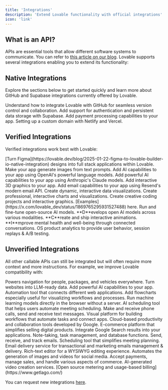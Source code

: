 ```yaml
---
title: 'Integrations'
description: 'Extend Lovable functionality with official integrations'
icon: 'link'
---
```


## What is an API?&#x20;

APIs are essential tools that allow different software systems to communicate. You can refer to [this article on our blog](https://lovable.dev/blog/2025-01-28-the-power-of-apis). Lovable supports several integrations enabling you to extend its functionality:

## Native Integrations

Explore the sections below to get started quickly and learn more about GitHub and Supabase integrations currently offered by Lovable.

<CardGroup cols={2}>
  <Card title="GitHub Integration" icon="github" href="git-integration">
    Understand how to integrate Lovable with GitHub for seamless version control and collaboration.
  </Card>

  <Card title="Supabase Integration" icon="database" href="supabase">
    Add support for authentication and persistent data storage with Supabase.
  </Card>

  <Card title="Stripe" icon="stripe" href="tips-tricks/setting-up-payments">
    Add payment processing capabilities to your app.&#x20;
  </Card>

  <Card title="Custom domain" icon="earth-europe" href="/tips-tricks/custom-domain">
    Setting up a custom domain with Netlify and Vercel.
  </Card>
</CardGroup>

## Verified Integrations

Verified integrations work best with Lovable:&#x20;

<CardGroup cols={3}>
  <Card title="Builder.io">
    [Turn Figma](https://lovable.dev/blog/2025-01-22-figma-to-lovable-builder-io-native-integration) designs into full stack applications within Lovable.
  </Card>

  <Card title="Runware">
    Make your app generate images from text prompts.
  </Card>

  <Card title="OpenAI">
    Add AI capabilities to your app using OpenAI's powerful language models.
  </Card>

  <Card title="Anthropic">
    Add powerful AI capabilities to your app using Anthropic's Claude models.
  </Card>

  <Card title="Three.js">
    Add interactive 3D graphics to your app.
  </Card>

  <Card title="Resend">
    Add email capabilities to your app using Resend's modern email API.
  </Card>

  <Card title="D3.js">
    Create dynamic, interactive data visualizations.
  </Card>

  <Card title="Highcharts">
    Create professional, interactive charts and visualizations. &#x20;
  </Card>

  <Card title="p5.js">
    Create creative coding projects and interactive graphics. [Examples](https://x.com/lovable_dev/status/1869765295931527488) here.
  </Card>

  <Card title="Replicate">
    Run and fine-tune open-source AI models.
  </Card>

  <Card title="Stability AI">
    **D**evelops open AI models across various modalities.
  </Card>

  <Card title="Rive">
    **C**reate and ship interactive animations.
  </Card>

  <Card title="Together.ai">
    **I**mprove mental health and well-being through connected conversations.
  </Card>

  <Card title="PostHog">
    OS product analytics to provide user behavior, session replays & A/B testing.
  </Card>
</CardGroup>

## Unverified Integrations

All other callable APIs can still be integrated but will often require more context and more instructions. For example, we improve Lovable compatibility with:

<CardGroup cols={3}>
  <Card title="Mapbox">
    Powers navigation for people, packages, and vehicles everywhere.
  </Card>

  <Card title="Firecrawl">
    Turn websites into LLM-ready data.
  </Card>

  <Card title="Perplexity">
    Add powerful AI capabilities to your app.
  </Card>

  <Card title="Zapier">
    Automation tool that connects different web applications.
  </Card>

  <Card title="GoJS">
    Add flowcharts especially useful for visualizing workflows and processes.
  </Card>

  <Card title="Transformers.js (HF)">
    Run machine learning models directly in the browser without a server.
  </Card>

  <Card title="xAI">
    AI scheduling tool that helps users automate meeting scheduling.
  </Card>

  <Card title="Twilio">
    Make and receive phone calls, send and receive text messages.
  </Card>

  <Card title="Make">
    Visual platform for building workflows that automate tasks and connect apps.
  </Card>

  <Card title="Google Workspace">
    Cloud-based productivity and collaboration tools developed by Google.
  </Card>

  <Card title="Lemon Squeezy">
    E-commerce platform that simplifies selling digital products.
  </Card>

  <Card title="Serper.dev">
    Integrate Google Search results into your applications.
  </Card>

  <Card title="Notion">
    Note-taking, task management, and database functions.
  </Card>

  <Card title="Mailgun">
    Send, receive, and track emails.
  </Card>

  <Card title="Calendly">
    Scheduling tool that simplifies meeting planning.
  </Card>

  <Card title="SendGrid">
    Email delivery service for transactional and marketing emails management & delivery.
  </Card>

  <Card title="TinyMCE">
    Rich-text editor for a WYSIWYG editing experience.
  </Card>

  <Card title="bannerbear">
    Automates the generation of images and videos for social media.
  </Card>

  <Card title="Square">
    Accept payments, manage sales, and handle various aspects of commerce.
  </Card>

  <Card title="HeyGen">
    AI-generated video creation services.
  </Card>

  <Card title="GetLago">
    [Open source metering and usage-based billing](https://www.getlago.com/)
  </Card>
</CardGroup>

You can request new integrations [here](https://lovable.featurebase.app/?b=675883fb92175ba92d835f92).